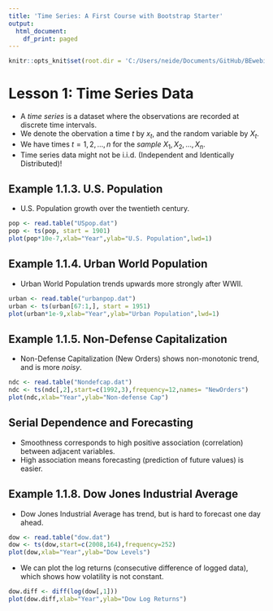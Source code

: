 ```yaml
---
title: 'Time Series: A First Course with Bootstrap Starter'
output:
  html_document:
    df_print: paged
---
```


```r
knitr::opts_knit$set(root.dir = 'C:/Users/neide/Documents/GitHub/BEwebinar/Data')
```

# Lesson 1: Time Series Data

- A *time series* is a dataset where the observations are recorded at discrete time intervals.
- We denote the obervation a time $t$ by $x_t$, and the random variable by $X_t$.
- We have times $t = 1, 2, \ldots, n$ for the *sample* $X_1, X_2, \ldots, X_n$.
- Time series data might not be i.i.d. (Independent and Identically Distributed)!

## Example 1.1.3. U.S. Population

- U.S. Population growth over the twentieth century.

```r
pop <- read.table("USpop.dat")
pop <- ts(pop, start = 1901)
plot(pop*10e-7,xlab="Year",ylab="U.S. Population",lwd=1)
```

## Example 1.1.4. Urban World Population

- Urban World Population trends upwards more strongly after WWII.

```r
urban <- read.table("urbanpop.dat")
urban <- ts(urban[67:1,], start = 1951)
plot(urban*1e-9,xlab="Year",ylab="Urban Population",lwd=1)
```

## Example 1.1.5. Non-Defense Capitalization

- Non-Defense Capitalization (New Orders) shows non-monotonic trend, and is more *noisy*.

```r
ndc <- read.table("Nondefcap.dat")
ndc <- ts(ndc[,2],start=c(1992,3),frequency=12,names= "NewOrders")
plot(ndc,xlab="Year",ylab="Non-defense Cap")
```

## Serial Dependence and Forecasting

- Smoothness corresponds to high positive association (correlation) between adjacent variables.
- High association means forecasting (prediction of future values) is easier.

## Example 1.1.8. Dow Jones Industrial Average

- Dow Jones Industrial Average has trend, but is hard to forecast one day ahead.

```r
dow <- read.table("dow.dat")
dow <- ts(dow,start=c(2008,164),frequency=252)
plot(dow,xlab="Year",ylab="Dow Levels")
```

- We can plot the log returns (consecutive difference of logged data), which shows how volatility is not constant.

```r
dow.diff <- diff(log(dow[,1]))
plot(dow.diff,xlab="Year",ylab="Dow Log Returns")
```